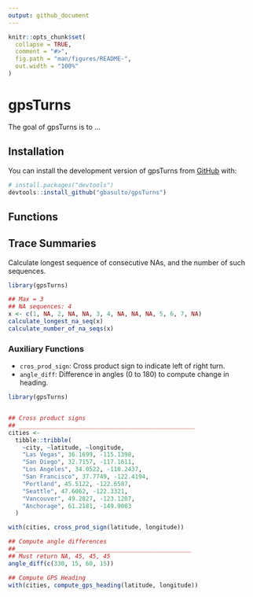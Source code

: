 ```yaml
---
output: github_document
---
```


<!-- README.md is generated from README.Rmd. Please edit that file -->

```r
knitr::opts_chunk$set(
  collapse = TRUE,
  comment = "#>",
  fig.path = "man/figures/README-",
  out.width = "100%"
)
```

# gpsTurns

<!-- badges: start -->

<!-- badges: end -->

The goal of gpsTurns is to ...

## Installation

You can install the development version of gpsTurns from [GitHub](https://github.com/) with:

``` r
# install.packages("devtools")
devtools::install_github("gbasulto/gpsTurns")
```

## Functions

## Trace Summaries

Calculate longest sequence of consecutive NAs, and the number of such sequences.

```r

library(gpsTurns)

## Max = 3
## NA sequences: 4
x <- c(1, NA, 2, NA, NA, 3, 4, NA, NA, NA, 5, 6, 7, NA)
calculate_longest_na_seq(x)
calculate_number_of_na_seqs(x)
```

### Auxiliary Functions

- `cros_prod_sign`: Cross product sign to indicate left of right turn.
- `angle_diff`: Difference in angles (0 to 180) to compute change in heading.

```r

library(gpsTurns)


## Cross product signs
## __________________________________________________
cities <-
  tibble::tribble(
    ~city, ~latitude, ~longitude,
    "Las Vegas", 36.1699, -115.1398,
    "San Diego", 32.7157, -117.1611,
    "Los Angeles", 34.0522, -118.2437,
    "San Francisco", 37.7749, -122.4194,
    "Portland", 45.5122, -122.6587,
    "Seattle", 47.6062, -122.3321,
    "Vancouver", 49.2827, -123.1207,
    "Anchorage", 61.2181, -149.9003
  )

with(cities, cross_prod_sign(latitude, longitude))

## Compute angle differences
##__________________________________________________
## Must return NA, 45, 45, 45
angle_diff(c(330, 15, 60, 15))

## Compute GPS Heading
with(cities, compute_gps_heading(latitude, longitude))

```

